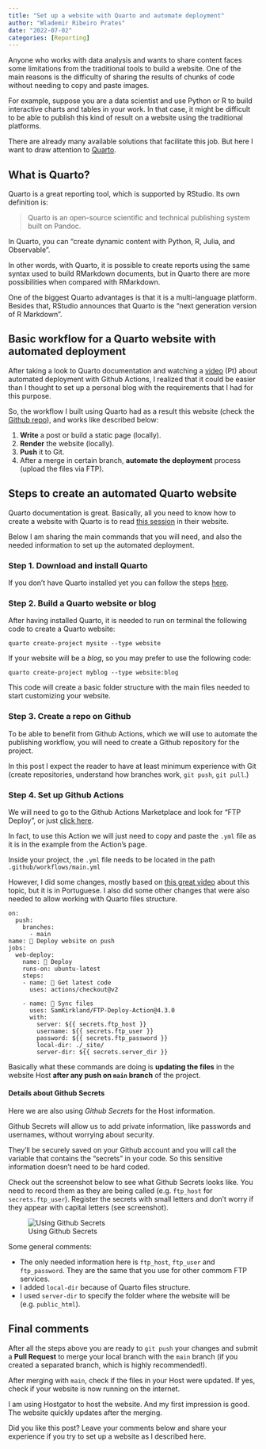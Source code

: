 ```yaml
---
title: "Set up a website with Quarto and automate deployment"
author: "Wlademir Ribeiro Prates"
date: "2022-07-02"
categories: [Reporting]
---
```


Anyone who works with data analysis and wants to share content faces some limitations from the traditional tools to build a website. One of the main reasons is the difficulty of sharing the results of chunks of code without needing to copy and paste images.

For example, suppose you are a data scientist and use Python or R to build interactive charts and tables in your work. In that case, it might be difficult to be able to publish this kind of result on a website using the traditional platforms.

There are already many available solutions that facilitate this job. But here I want to draw attention to [Quarto](https://quarto.org/).

## What is Quarto?

Quarto is a great reporting tool, which is supported by RStudio. Its own definition is:

> Quarto is an open-source scientific and technical publishing system built on Pandoc.

In Quarto, you can "create dynamic content with Python, R, Julia, and Observable".

In other words, with Quarto, it is possible to create reports using the same syntax used to build RMarkdown documents, but in Quarto there are more possibilities when compared with RMarkdown.

One of the biggest Quarto advantages is that it is a multi-language platform. Besides that, RStudio announces that Quarto is the "next generation version of R Markdown".

## Basic workflow for a Quarto website with automated deployment

After taking a look to Quarto documentation and watching a [video](https://www.youtube.com/watch?v=3cLbh-k2qKk) (Pt) about automated deployment with Github Actions, I realized that it could be easier than I thought to set up a personal blog with the requirements that I had for this purpose.

So, the workflow I built using Quarto had as a result this website (check the [Github repo](https://github.com/wrprates/wrprates.com)), and works like described below:

1. **Write** a post or build a static page (locally).
2. **Render** the website (locally).
3. **Push** it to Git.
4. After a merge in certain branch, **automate the deployment** process (upload the files via FTP).

## Steps to create an automated Quarto website

Quarto documentation is great. Basically, all you need to know how to create a website with Quarto is to read [this session](https://quarto.org/docs/websites/) in their website.

Below I am sharing the main commands that you will need, and also the needed information to set up the automated deployment.

### Step 1. Download and install Quarto

If you don't have Quarto installed yet you can follow the steps [here](https://quarto.org/docs/get-started/).

### Step 2. Build a Quarto website or blog

After having installed Quarto, it is needed to run on terminal the following code to create a Quarto website:

```
quarto create-project mysite --type website
```

If your website will be a *blog*, so you may prefer to use the following code:

```
quarto create-project myblog --type website:blog
```

This code will create a basic folder structure with the main files needed to start customizing your website.

### Step 3. Create a repo on Github

To be able to benefit from Github Actions, which we will use to automate the publishing workflow, you will need
to create a Github repository for the project.

In this post I expect the reader to have at least minimum experience with Git (create repositories, understand how branches work, `git push`, `git pull`.)

### Step 4. Set up Github Actions

We will need to go to the Github Actions Marketplace and look for "FTP Deploy", or just [click here](https://github.com/marketplace/actions/ftp-deploy).

In fact, to use this Action we will just need to copy and paste the `.yml` file as it is in the example from the Action's page.

Inside your project, the `.yml` file needs to be located in the path `.github/workflows/main.yml`

However, I did some changes, mostly based on [this great video](https://github.com/marketplace/actions/ftp-deploy) about this topic, but it is in Portuguese. I also did some other changes that were also needed to allow working with Quarto files structure.

```
on:
  push:
    branches:
      - main
name: 🚀 Deploy website on push
jobs:
  web-deploy:
    name: 🎉 Deploy
    runs-on: ubuntu-latest
    steps:
    - name: 🚚 Get latest code
      uses: actions/checkout@v2
    
    - name: 📂 Sync files
      uses: SamKirkland/FTP-Deploy-Action@4.3.0
      with:
        server: ${{ secrets.ftp_host }}
        username: ${{ secrets.ftp_user }}
        password: ${{ secrets.ftp_password }}
        local-dir: ./_site/
        server-dir: ${{ secrets.server_dir }}
```

Basically what these commands are doing is **updating the files** in the website Host **after any push on `main` branch** of the project.

#### Details about Github Secrets

Here we are also using *Github Secrets* for the Host information.

Github Secrets will allow us to add private information, like passwords and usernames, without worrying about security.

They'll be securely saved on your Github account and you will call the variable that contains the "secrets" in your code. So this sensitive information doesn't need to be hard coded.

Check out the screenshot below to see what Github Secrets looks like. You need to record them as they are being called (e.g. `ftp_host` for `secrets.ftp_user`). Register the secrets with small letters and don't worry if they appear with capital letters (see screenshot).

![Using Github Secrets](github_secrets.png)

Some general comments:

- The only needed information here is `ftp_host`, `ftp_user` and `ftp_password`. They are the same that you use for other commom FTP services.
- I added `local-dir` because of Quarto files structure.
- I used `server-dir` to specify the folder where the website will be (e.g. `public_html`).

## Final comments

After all the steps above you are ready to `git push` your changes and submit a **Pull Request** to merge your local branch with the `main` branch (if you created a separated branch, which is highly recommended!).

After merging with `main`, check if the files in your Host were updated. If yes, check if your website is now running on the internet. 

I am using Hostgator to host the website. And my first impression is good. The website quickly updates after the merging.

Did you like this post? Leave your comments below and share your experience if you try to set up a website as I described here.
